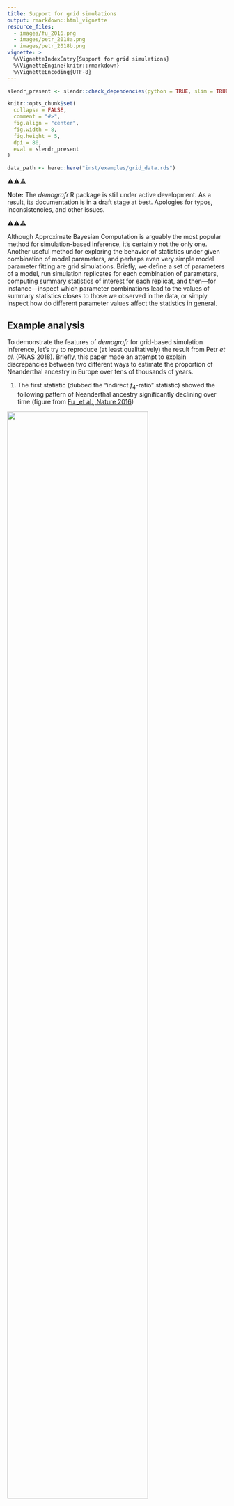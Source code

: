 ```yaml
---
title: Support for grid simulations
output: rmarkdown::html_vignette
resource_files:
  - images/fu_2016.png
  - images/petr_2018a.png
  - images/petr_2018b.png
vignette: >
  %\VignetteIndexEntry{Support for grid simulations}
  %\VignetteEngine{knitr::rmarkdown}
  %\VignetteEncoding{UTF-8}
---
```


```r
slendr_present <- slendr::check_dependencies(python = TRUE, slim = TRUE, quit = FALSE)

knitr::opts_chunk$set(
  collapse = FALSE,
  comment = "#>",
  fig.align = "center",
  fig.width = 8,
  fig.height = 5,
  dpi = 80,
  eval = slendr_present
)

data_path <- here::here("inst/examples/grid_data.rds")
```

⚠️⚠️⚠️

**Note:** The _demografr_ R package is still under active development. As a result, its documentation is in a draft stage at best. Apologies for typos, inconsistencies, and other issues.

⚠️⚠️⚠️

Although Approximate Bayesian Computation is arguably the most popular method for simulation-based inference, it's certainly not the only one. Another useful method for exploring the behavior of statistics under given combination of model parameters, and perhaps even very simple model parameter fitting are grid simulations. Briefly, we define a set of parameters of a model, run simulation replicates for each combination of parameters, computing summary statistics of interest for each replicat, and then&mdash;for instance&mdash;inspect which parameter combinations lead to the values of summary statistics closes to those we observed in the data, or simply inspect how do different parameter values affect the statistics in general.

## Example analysis

To demonstrate the features of _demografr_ for grid-based simulation inference, let's try to reproduce (at least qualitatively) the result from Petr _et al._ (PNAS 2018). Briefly, this paper made an attempt to explain discrepancies between two different ways to estimate the proportion of Neanderthal ancestry in Europe over tens of thousands of years.

1. The first statistic (dubbed the "indirect $f_4$-ratio" statistic) showed the following pattern of Neanderthal ancestry significantly declining over time (figure from [Fu _et al., Nature 2016](https://www.nature.com/articles/nature17993))

![](images/fu_2016.png){width="80%"}

2. An alternative statistic (called "direct $f_4$-ratio" statistic, shown in the figure below in solid line in contrast to the "indirect $f_4$-statistic" as dashed line) did not find any significant decline at all as shown in this figure from Petr _et al._ (PNAS 2018).

![](images/petr_2018a.png){width="80%"}

**The question was, why are these two measures of Neanderthal ancestry leading to different conclusions?** Could some violations of their assumptions (such as unnacounted-for gene-flow events between modern human populations) break one of them?

The way the PNAS 2018 study approached the problem was tu run many simulation replicates across a large parameter grid. This required writing custom coalescent simulations, orchestrating running them across the parameter grid, collecting outputs, and computing population genetic statistics (here direct and indirect $f_4$-ratios)&mdash;all in all, a couple of hundred lines of Python, R, and bash.

This vignette shows how to use _demografr_ to perform this kind of analyses in a much more straightforward and reproducible manner, entirely in R.

## Grid simulation with _demografr_

```r
library(demografr)
library(slendr)
init_env()

library(dplyr)
library(tidyr)
library(ggplot2)

# setup parallelization across all CPUs
library(future)
plan(multicore, workers = availableCores())
```

### 1. Define a _slendr_ model function capturing the demographic history

As in any standard ABC pipeline using _demografr_, we leverage the _slendr_ R package to first define a demografic model, encoding it as a simple R function. Again, as with standard ABC, **the arguments of this function correspond to model parameters**. Note that those will come from the parameter grid, not via sampling from priors as with ABC!

In our example, because the research question of interest involved various gene-flow rates between populations in the model, we fix split times and $N_e$ values because they are not that interesting or important for this simple analysis (we ignore the Eurasia to Africa "backflow" for the same reason):

```r
model <- function(rate_ea, rate_aa) {
  # create populations
  chimp <- population("chimp", time = 7e6,   N = 10000)
  anc   <- population("anc",   time = 6e6,   N = 10000, parent = chimp)
  nea   <- population("nea",   time = 600e3, N = 2000,  parent = anc)
  afr1  <- population("afr1",  time = 600e3, N = 15000, parent = anc)
  afr2  <- population("afr2",  time = 150e3, N = 15000, parent = afr1)
  eur   <- population("eur",   time = 75e3,  N = 5000,  parent = afr2)

  # define gene-flow events
  gf <- list(
    # back flow from Eurasia into Africa -- one parameter of interest
    gene_flow(from = eur, to = afr1, start = 5e3, end = 0, rate = rate_ea),
    gene_flow(from = eur, to = afr2, start = 5e3, end = 0, rate = rate_ea),

    # gene flow within Africa -- another parameter of interest
    gene_flow(from = afr1, to = afr2, start = 50e3, end = 0, rate = rate_aa),
    gene_flow(from = afr2, to = afr1, start = 50e3, end = 0, rate = rate_aa),

    # Neanderthal introgression (fixed to 3%)
    gene_flow(from = nea, to = eur, start = 60e3, end = 50e3, rate = 0.03)
  )

  # generate a slendr model
  model <- compile_model(
    populations = list(chimp, anc, nea, afr1, afr2, eur), gene_flow = gf,
    generation_time = 30, serialize = FALSE
  )

  # specify sampling events
  samples <- rbind(
    # Altai (70 kya) and Vindija (40 kya) Neanderthals
    schedule_sampling(model, times = c(70e3, 40e3), list(nea, 1)),
    # Europeans from 40 kya to the present
    schedule_sampling(model, times = seq(40000, 0, -2000), list(eur, 1)),
    # two African populations
    schedule_sampling(model, times = 0, list(afr1, 1), list(afr2, 1)),
    # Chimpanzee outgroup
    schedule_sampling(model, times = 0, list(chimp, 1))
  )

  return(list(model, samples))
}
```

Let's check the model function by visualizing it (we set the gene-flow rates to arbitrary values, because this is purely a visualization test):

```r
test_model <- model(rate_ea = 0.42, rate_aa = 0.42)[[1]]

# we don't plot the gene flow arrows here for clarity
cowplot::plot_grid(
  plot_model(test_model, gene_flow = FALSE),
  plot_model(test_model, log = TRUE, gene_flow = FALSE)
)
```

The model looks OK, so in the next step we define tree-sequence popgen summary statistics we are interested in (again, just as we would for an ABC pipeline).

### 2. Define summary statistics

Recall that we want to explore the impact of modern-human gene flow on Neanderthal ancestry as inferred using two ways of computing it: "indirect" and "direct" $f_4$-ratio statistics.

Because our model samples `r length(seq(40000, 0, -2000))` European individuals across the last 40 thousand years, we will compute the $f_4$-ratio statistics on all of these individuals in sequence.

_demografr_ uses the R package _slendr_ not just for encoding demographic models and popgen simulations, but also for analysis of tree sequences via its interface to the powerful library [_tskit_](https://tskit.dev/tskit/docs/stable/introduction.html). One advantage of _slendr_ is that it allows referring to simulated samples via their "symbolic names". This means that, for instance, the first individual sampled from a population "eur" is named "eur_1", the second is named as "eur_2", etc. Therefore, we can capture the names of every European individual in a vector `X` by running:

```r
X <- paste0("eur_", 1:21)
X
```

and use this vector as input for any tree-sequence function of _slendr_/_tskit_. Specifically, we can define the "indirect" and "direct" $f_4$-ratio statistics in this way (using the equations defined in the figure above):

```r
# compute the "indirect" f4-ratio statistic via slendr/tskit function ts_f4ratio,
# returning its data frame output as it is
indirect <- function(ts) {
  X <- paste0("eur_", 1:21)
  ts_f4ratio(ts, X = X, A = "afr1_1", B = "afr2_1", C = "nea_2", O = "chimp_1")
}

# compute the "direct" f4-ratio statistic via slendr/tskit function ts_f4ratio,
# returning its data frame output as it is
direct <- function(ts) {
  X <- paste0("eur_", 1:21)
  ts_f4ratio(ts, X = X, A = "nea_2", B = "nea_1", C = "afr1_1", O = "chimp_1")
}
```

Exactly as it's the case for ABC, for the purposes of grid-based simulations we have to
```r
# bind both functions in a named list
functions <- list(direct = direct, indirect = indirect)
```

This looks quite neat and tidy, but how can we make sure that our tree-sequence summary functions really work? We need a tree-sequence object as an input first! _demografr_ provides an easy way to get an arbitrary tree sequence from a model function via its helper function `simulate_ts`. The simples way to use it is like this:

```r
# we don't care about the parameter values, as we only want to get *some* tree sequence
# (also, note we did not specify sequence length, recombination rate, etc.)
ts <- simulate_ts(model, parameters = list(rate_ea = 0.1, rate_aa = 0.15), mutation_rate = 1e-8)
```

With the tiny tree sequence for testing, we can now check if our tree-sequence functions work as they're supposed to:

```r
functions$direct(ts)
functions$indirect(ts)
```

Excellent, we get the output tables from `ts_f4ratio` functions as we're supposed to (and get one estimate for each of the `r length(seq(40000, 0, -2000))`):

```r
functions$direct(ts) %>% nrow
functions$indirect(ts) %>% nrow
```

### 3. Define a parameter grid

Finally (and yet again, analogously to an equivalent ABC pipeline) we define parameters. Specifically, for a grid simulation, we define a data frame with one column for each parameter of the _slendr_ model function (the names of parameter columns must match the model function arguments!). For this purpose, the function `crossing` from the _tidyr_ R package is particularly helpful, so let's use it here:

```r
grid <- tidyr::crossing(
  rate_aa = seq(0, 0.25, 0.025),
  rate_ea = seq(0, 0.25, 0.025)
)

head(grid)
```

In this way, we defined `r nrow(grid)` parameter combinations and can finally proceed to the simulation inference.

### 4. Perform grid-based simulations, compute summary statistics for each

In a final analogy to the ABC inference with _demografr_, we have a function `simulate_grid()` which performs the equivalent to `simulate_abc()`. In fact, the function has a nearly identical interface&mdash;we plug in the model function, our parameter grid, the list of summary tree-sequence functions, the number of simulation replicates to perform for each parameter combination (and a few other obvious parameters shown here).

First, we will set up an automated parallelization scheme using the [_future_](https://cran.r-project.org/package=future) R package:

```r
library(future)

# parallelize simulations across all CPUs of the machine
plan(multicore, workers = availableCores())
```

(See much more detail on parallelization of _demografr_ inference pipelines in [this vignette](vignette-04-parallelization.html)).

```r
tstart <- Sys.time()
```

```r
results <- simulate_grid(
  model, grid, functions, replicates = 50,
  sequence_length = 25e6, mutation_rate = 1e-8, recombination_rate = 1e-8
)
```

```r
tend <- Sys.time()
tdelta <- as.numeric(difftime(tend, tstart, units = "secs"))
ncores <- future::availableCores()
```

```r
saveRDS(tdelta, here::here("inst/examples/grid_tdelta.rds"))
saveRDS(ncores, here::here("inst/examples/grid_ncores.rds"))
```

```r
tdelta <- readRDS(here::here("inst/examples/grid_tdelta.rds"))
ncores <- readRDS(here::here("inst/examples/grid_ncores.rds"))
```

```r
hours <- floor(tdelta / 3600)
minutes <- floor((tdelta - hours * 3600) / 60)
seconds <- round(tdelta - hours * 3600 - minutes * 60)
```

**The total runtime for the grid simulations was `r paste(hours, "hours", minutes, "minutes", seconds, "seconds")` parallelized across `r ncores` CPUs.**

```r
saveRDS(results, data_path)
```

```r
results <- readRDS(data_path)
```

### 5. Analyze results

The function `simulate_grid()` returns all results in a data frame object in the following format:

```r
print(results, n = 10)
```

The first column indicates a replicate number, the following few columns are the values of the parameter grid. Most important are the last columns, though, each named after a single summary statistics. For conciseness, these summary statistics are stored as so-called ["list columns"](https://dcl-prog.stanford.edu/list-columns.html)&mdash;for each replicate and each parameter combination, these columns store the summary statistics as "nested" data frames like this:

```r
results$direct[1:2]
```

List columns are very efficient and concise for storing complex data like this, but in order to be able to analyze data stored in them, we need a function [`unnest()`](https://tidyr.tidyverse.org/reference/unnest.html) from _tidyverse_, which "explodes" a list-column with stored data frames into a wider data frame which can be immediately analyzed. In this example:

**Direct f4-ratio:**

```r
results %>% unnest(direct)
```

**Indirect f4-ratio:**

```r
results %>% unnest(indirect)
```

**Note that unnesting each results column creates a plain old data frame which can be analyzed by whatever means you find convenient.**

Because we were interested in the behavior of trajectories of indirect and direct estimates of Neanderthal ancestry over time, we will first create a small data frame indicating the times of sampling of each simulated European individual. We will use this small data frame for join operations for the purpose of plotting below:

```r
samples <- tibble(
  X = paste0("eur_", 1:21),
  time = seq(40000, 0, -2000)
)
```

### Within-African gene flow vs inference of Neanderthal ancestry

```r
results %>%
  unnest(indirect) %>%
  filter(rate_ea == 0) %>%          # ignore models with Eurasian -> African gene flow
  inner_join(samples, by = "X") %>% # join the samples table to add time information
  ggplot(aes(time, 1 - alpha, color = rate_aa, group = rate_aa)) +
    geom_line(stat = "smooth", se = FALSE) +
    geom_hline(yintercept = 0.03, color = "red", linetype = "dashed") +
    geom_hline(yintercept = 0, color = "black", linetype = "dashed") +
    labs(x = "years before present", y = "Neanderthal ancestry proportion") +
    xlim(40000, 0) +
    coord_cartesian(y = c(0, 0.1)) +
    ggtitle("The effect of within-Africa gene flow (afr1 <-> afr2) on 'indirect f4-ratio'",
            "Red line indicates the true Neanderthal ancestry proportion")
```

```r
results %>%
  unnest(direct) %>%
  filter(rate_ea == 0) %>%
  inner_join(samples, by = "X") %>%
  ggplot(aes(time, alpha, color = rate_aa, group = rate_aa)) +
    geom_line(stat = "smooth", se = FALSE) +
    geom_hline(yintercept = 0.03, color = "red", linetype = "dashed") +
    geom_hline(yintercept = 0, color = "black", linetype = "dashed") +
    labs(x = "years before present", y = "Neanderthal ancestry proportion") +
    xlim(40000, 0) +
    coord_cartesian(y = c(0, 0.1)) +
    ggtitle("The effect of within-Africa gene flow (afr1 <-> afr2) on 'direct f4-ratio'",
            "Red line indicates the true Neanderthal ancestry proportion")
```

**We can see that increasing rates of gene flows _within Africa_ shifts apparent Neanderthal ancestry proportions inferred using "indirect" $f_4$-ratio increasingly upwards** (compare the estimated trajectories to the true proportion shown as dashed line). However, the "direct" $f_4$-ratio remains stable.

### Eurasia -> Africa gene flow vs inference of Neanderthal ancestry

```r
results %>%
  unnest(indirect) %>%
  filter(rate_aa == 0.2) %>%
  inner_join(samples, by = "X") %>%
  ggplot(aes(time, 1 - alpha, color = rate_ea, group = rate_ea)) +
    geom_line(stat = "smooth", se = FALSE) +
    geom_hline(yintercept = 0.03, color = "red", linetype = "dashed") +
    geom_hline(yintercept = 0, color = "black", linetype = "dashed") +
    labs(x = "years before present", y = "Neanderthal ancestry proportion") +
    xlim(40000, 0) +
    coord_cartesian(y = c(0, 0.1)) +
    ggtitle("The effect of Eurasia -> Africa gene flow on 'indirect f4-ratio'",
            "Red line indicates the true Neanderthal ancestry proportion")
```


```r
results %>%
  unnest(direct) %>%
  filter(rate_aa == 0.2) %>%
  inner_join(samples, by = "X") %>%
  ggplot(aes(time, alpha, color = rate_ea, group = rate_ea)) +
    geom_line(stat = "smooth", se = FALSE) +
    geom_hline(yintercept = 0.03, color = "red", linetype = "dashed") +
    geom_hline(yintercept = 0, color = "black", linetype = "dashed") +
    labs(x = "years before present", y = "Neanderthal ancestry proportion") +
    xlim(40000, 0) +
    coord_cartesian(y = c(0, 0.1)) +
    ggtitle("The effect of Eurasia -> Africa gene flow on 'direct f4-ratio'",
            "Red line indicates the true Neanderthal ancestry proportion")
```

**Even more importantly, gene flow from Eurasia back into Africa creates an artificial decline of Neanderthal ancestry if measured via "indirect" $f_4$-ratio statistic!** However, the "direct" $f_4$-ratio remains stable.

## Comparison with the result by Petr _et al._ (PNAS 2018)

As we can see, the very simple analysis described in this code (worth a couple of dozen lines of easy-to-read R code) can qualitatively replicate the much more elaborate original result:

![](images/petr_2018b.png){width="80%"}
